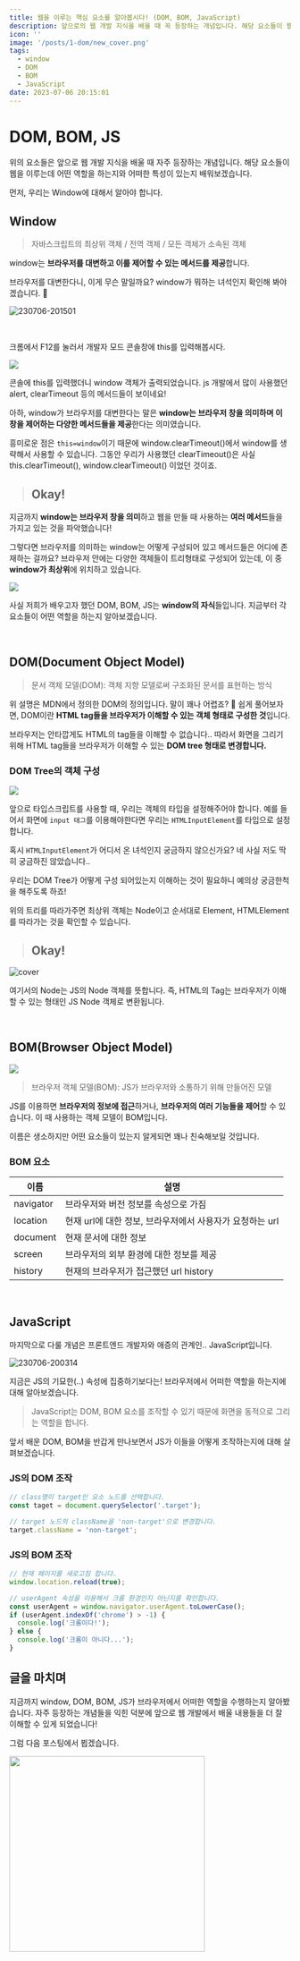 ```yaml
---
title: 웹을 이루는 핵심 요소를 알아봅시다! (DOM, BOM, JavaScript)
description: 앞으로의 웹 개발 지식을 배울 때 꼭 등장하는 개념입니다. 해당 요소들이 웹을 만드는데 어떻게 쓰이는지 알아봅시다!
icon: ''
image: '/posts/1-dom/new_cover.png'
tags:
  - window
  - DOM
  - BOM
  - JavaScript
date: 2023-07-06 20:15:01
---
```


# DOM, BOM, JS

위의 요소들은 앞으로 웹 개발 지식을 배울 때 자주 등장하는 개념입니다.
해당 요소들이 웹을 이루는데 어떤 역할을 하는지와 어떠한 특성이 있는지 배워보겠습니다.

먼저, 우리는 Window에 대해서 알아야 합니다.

## Window

> 자바스크립트의 최상위 객체 / 전역 객체 / 모든 객체가 소속된 객체

window는 **브라우저를 대변하고 이를 제어할 수 있는 메서드를 제공**합니다.

브라우저를 대변한다니, 이게 무슨 말일까요? window가 뭐하는 녀석인지 확인해 봐야겠습니다. 🧐

![230706-201501](/posts/1-dom/230706-201501.png)

<br />

크롬에서 F12를 눌러서 개발자 모드 콘솔창에 this를 입력해봅시다.

![](https://velog.velcdn.com/images/soopy368/post/b49c3b17-b668-4f97-aa65-0ed25d55bf14/image.png)

콘솔에 this를 입력했더니 window 객체가 출력되었습니다.
js 개발에서 많이 사용했던 alert, clearTimeout 등의 메서드들이 보이네요!

아하, window가 브라우저를 대변한다는 말은
**window는 브라우저 창을 의미하며 이 창을 제어하는 다양한 메서드들을 제공**한다는 의미였습니다.

흥미로운 점은 `this=window`이기 때문에 window.clearTimeout()에서 window를 생략해서 사용할 수 있습니다.
그동안 우리가 사용했던 clearTimeout()은 사실 this.clearTimeout(), window.clearTimeout() 이었던 것이죠.

> ## Okay!

지금까지 **window는 브라우저 창을 의미**하고 웹을 만들 때 사용하는 **여러 메서드**들을 가지고 있는 것을 파악했습니다!

그렇다면 브라우저를 의미하는 window는 어떻게 구성되어 있고 메서드들은 어디에 존재하는 걸까요?
브라우저 안에는 다양한 객체들이 트리형태로 구성되어 있는데, 이 중 **window가 최상위**에 위치하고 있습니다.

![](https://velog.velcdn.com/images/soopy368/post/7d285e93-3618-4921-a659-30cae6d40efd/image.png)

사실 저희가 배우고자 했던 DOM, BOM, JS는 **window의 자식**들입니다.
지금부터 각 요소들이 어떤 역할을 하는지 알아보겠습니다.

<br />

## DOM(Document Object Model)

> 문서 객체 모델(DOM): 객체 지향 모델로써 구조화된 문서를 표현하는 방식

위 설명은 MDN에서 정의한 DOM의 정의입니다. 말이 꽤나 어렵죠? 🤯
쉽게 풀어보자면, DOM이란 **HTML tag들을 브라우저가 이해할 수 있는 객체 형태로 구성한 것**입니다.

브라우저는 안타깝게도 HTML의 tag들을 이해할 수 없습니다..
따라서 화면을 그리기 위해 HTML tag들을 브라우저가 이해할 수 있는 **DOM tree 형태로 변경합니다.**

### DOM Tree의 객체 구성

![](https://velog.velcdn.com/images/soopy368/post/b9bfe36b-9d37-468c-92c8-6d7670a50673/image.png)

앞으로 타입스크립트를 사용할 때, 우리는 객체의 타입을 설정해주어야 합니다.
예를 들어서 화면에 `input 태그`를 이용해야한다면 우리는 `HTMLInputElement`를 타입으로 설정합니다.

혹시 `HTMLInputElement`가 어디서 온 녀석인지 궁금하지 않으신가요?
네 사실 저도 딱히 궁금하진 않았습니다..

우리는 DOM Tree가 어떻게 구성 되어있는지 이해하는 것이 필요하니 예의상 궁금한척을 해주도록 하죠!

위의 트리를 따라가주면 최상위 객체는 Node이고 순서대로 Element, HTMLElement를 따라가는 것을 확인할 수 있습니다.

> ## Okay!

![cover](/posts/1-dom/cover.png)

여기서의 Node는 JS의 Node 객체를 뜻합니다.
즉, HTML의 Tag는 브라우저가 이해할 수 있는 형태인 JS Node 객체로 변환됩니다.

<br />

## BOM(Browser Object Model)

![](https://velog.velcdn.com/images/soopy368/post/4929d568-a523-4e60-8471-727012e483b1/image.jpeg)

> 브라우저 객체 모델(BOM): JS가 브라우저와 소통하기 위해 만들어진 모델

JS를 이용하면 **브라우저의 정보에 접근**하거나, **브라우저의 여러 기능들을 제어**할 수 있습니다.
이 때 사용하는 객체 모델이 BOM입니다.

이름은 생소하지만 어떤 요소들이 있는지 알게되면 꽤나 친숙해보일 것입니다.

### BOM 요소

| 이름      | 설명                                                     |
| --------- | -------------------------------------------------------- |
| navigator | 브라우저와 버전 정보를 속성으로 가짐                     |
| location  | 현재 url에 대한 정보, 브라우저에서 사용자가 요청하는 url |
| document  | 현재 문서에 대한 정보                                    |
| screen    | 브라우저의 외부 환경에 대한 정보를 제공                  |
| history   | 현재의 브라우저가 접근했던 url history                   |

<br />

## JavaScript

마지막으로 다룰 개념은
프론트엔드 개발자와 애증의 관계인.. JavaScript입니다.

![230706-200314](/posts/1-dom/230706-200314.png)

지금은 JS의 기묘한(..) 속성에 집중하기보다는! 브라우저에서 어떠한 역할을 하는지에 대해 알아보겠습니다.

> JavaScript는 DOM, BOM 요소를 조작할 수 있기 때문에 화면을 동적으로 그리는 역할을 합니다.

앞서 배운 DOM, BOM을 반갑게 만나보면서 JS가 이들을 어떻게 조작하는지에 대해 살펴보겠습니다.

### JS의 DOM 조작

```javascript
// class명이 target인 요소 노드를 선택합니다.
const taget = document.querySelector('.target');

// target 노드의 className을 'non-target'으로 변경합니다.
target.className = 'non-target';
```

### JS의 BOM 조작

```javascript
// 현재 페이지를 새로고침 합니다.
window.location.reload(true);

// userAgent 속성을 이용해서 크롬 환경인지 아닌지를 확인합니다.
const userAgent = window.navigator.userAgent.toLowerCase();
if (userAgent.indexOf('chrome') > -1) {
  console.log('크롬이다!');
} else {
  console.log('크롬이 아니다...');
}
```

## 글을 마치며

지금까지 window, DOM, BOM, JS가 브라우저에서 어떠한 역할을 수행하는지 알아봤습니다.
자주 등장하는 개념들을 익힌 덕분에 앞으로 웹 개발에서 배울 내용들을 더 잘 이해할 수 있게 되었습니다!

그럼 다음 포스팅에서 뵙겠습니다.

<img src="/posts/1-dom/230707-042112.png" width="350" />
